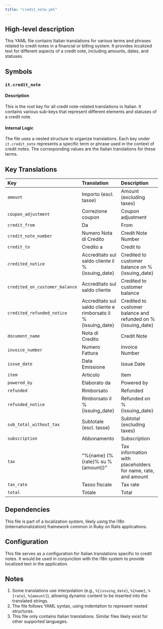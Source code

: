 ```yaml
---
title: "credit_note.yml"
---
```


## High-level description
This YAML file contains Italian translations for various terms and phrases related to credit notes in a financial or billing system. It provides localized text for different aspects of a credit note, including amounts, dates, and statuses.

## Symbols

### `it.credit_note`
#### Description
This is the root key for all credit note-related translations in Italian. It contains various sub-keys that represent different elements and statuses of a credit note.

#### Internal Logic
The file uses a nested structure to organize translations. Each key under `it.credit_note` represents a specific term or phrase used in the context of credit notes. The corresponding values are the Italian translations for these terms.

## Key Translations

| Key | Translation | Description |
|:----|:------------|:------------|
| `amount` | Importo (escl. tasse) | Amount (excluding taxes) |
| `coupon_adjustment` | Correzione coupon | Coupon adjustment |
| `credit_from` | Da | From |
| `credit_note_number` | Numero Nota di Credito | Credit Note Number |
| `credit_to` | Credito a | Credit to |
| `credited_notice` | Accreditato sul saldo cliente il %{issuing_date} | Credited to customer balance on %{issuing_date} |
| `credited_on_customer_balance` | Accreditato sul saldo cliente | Credited to customer balance |
| `credited_refunded_notice` | Accreditato sul saldo cliente e rimborsato il %{issuing_date} | Credited to customer balance and refunded on %{issuing_date} |
| `document_name` | Nota di Credito | Credit Note |
| `invoice_number` | Numero Fattura | Invoice Number |
| `issue_date` | Data Emissione | Issue Date |
| `item` | Articolo | Item |
| `powered_by` | Elaborato da | Powered by |
| `refunded` | Rimborsato | Refunded |
| `refunded_notice` | Rimborsato il %{issuing_date} | Refunded on %{issuing_date} |
| `sub_total_without_tax` | Subtotale (escl. tasse) | Subtotal (excluding taxes) |
| `subscription` | Abbonamento | Subscription |
| `tax` | "%{name} (%{rate}% su %{amount})" | Tax information with placeholders for name, rate, and amount |
| `tax_rate` | Tasso fiscale | Tax rate |
| `total` | Totale | Total |

## Dependencies
This file is part of a localization system, likely using the i18n (internationalization) framework common in Ruby on Rails applications.

## Configuration
This file serves as a configuration for Italian translations specific to credit notes. It would be used in conjunction with the i18n system to provide localized text in the application.

## Notes
1. Some translations use interpolation (e.g., `%{issuing_date}`, `%{name}`, `%{rate}`, `%{amount}`), allowing dynamic content to be inserted into the translated strings.
2. The file follows YAML syntax, using indentation to represent nested structures.
3. This file only contains Italian translations. Similar files likely exist for other supported languages.